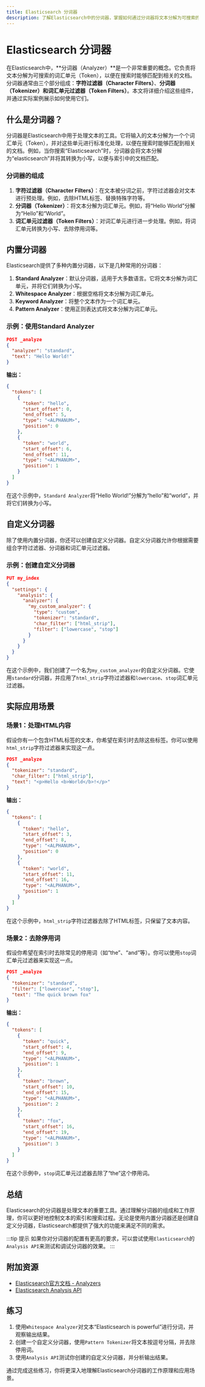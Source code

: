 ```yaml
---
title: Elasticsearch 分词器
description: 了解Elasticsearch中的分词器，掌握如何通过分词器将文本分解为可搜索的词汇单元，并应用于实际场景。
---
```


# Elasticsearch 分词器

在Elasticsearch中，**分词器（Analyzer）**是一个非常重要的概念。它负责将文本分解为可搜索的词汇单元（Token），以便在搜索时能够匹配到相关的文档。分词器通常由三个部分组成：**字符过滤器（Character Filters）**、**分词器（Tokenizer）**和**词汇单元过滤器（Token Filters）**。本文将详细介绍这些组件，并通过实际案例展示如何使用它们。

## 什么是分词器？

分词器是Elasticsearch中用于处理文本的工具。它将输入的文本分解为一个个词汇单元（Token），并对这些单元进行标准化处理，以便在搜索时能够匹配到相关的文档。例如，当你搜索“Elasticsearch”时，分词器会将文本分解为“elasticsearch”并将其转换为小写，以便与索引中的文档匹配。

### 分词器的组成

1. **字符过滤器（Character Filters）**：在文本被分词之前，字符过滤器会对文本进行预处理。例如，去除HTML标签、替换特殊字符等。
2. **分词器（Tokenizer）**：将文本分解为词汇单元。例如，将“Hello World”分解为“Hello”和“World”。
3. **词汇单元过滤器（Token Filters）**：对词汇单元进行进一步处理。例如，将词汇单元转换为小写、去除停用词等。

## 内置分词器

Elasticsearch提供了多种内置分词器，以下是几种常用的分词器：

1. **Standard Analyzer**：默认分词器，适用于大多数语言。它将文本分解为词汇单元，并将它们转换为小写。
2. **Whitespace Analyzer**：根据空格将文本分解为词汇单元。
3. **Keyword Analyzer**：将整个文本作为一个词汇单元。
4. **Pattern Analyzer**：使用正则表达式将文本分解为词汇单元。

### 示例：使用Standard Analyzer

```json
POST _analyze
{
  "analyzer": "standard",
  "text": "Hello World!"
}
```

**输出：**

```json
{
  "tokens": [
    {
      "token": "hello",
      "start_offset": 0,
      "end_offset": 5,
      "type": "<ALPHANUM>",
      "position": 0
    },
    {
      "token": "world",
      "start_offset": 6,
      "end_offset": 11,
      "type": "<ALPHANUM>",
      "position": 1
    }
  ]
}
```

在这个示例中，`Standard Analyzer`将“Hello World!”分解为“hello”和“world”，并将它们转换为小写。

## 自定义分词器

除了使用内置分词器，你还可以创建自定义分词器。自定义分词器允许你根据需要组合字符过滤器、分词器和词汇单元过滤器。

### 示例：创建自定义分词器

```json
PUT my_index
{
  "settings": {
    "analysis": {
      "analyzer": {
        "my_custom_analyzer": {
          "type": "custom",
          "tokenizer": "standard",
          "char_filter": ["html_strip"],
          "filter": ["lowercase", "stop"]
        }
      }
    }
  }
}
```

在这个示例中，我们创建了一个名为`my_custom_analyzer`的自定义分词器。它使用`standard`分词器，并应用了`html_strip`字符过滤器和`lowercase`、`stop`词汇单元过滤器。

## 实际应用场景

### 场景1：处理HTML内容

假设你有一个包含HTML标签的文本，你希望在索引时去除这些标签。你可以使用`html_strip`字符过滤器来实现这一点。

```json
POST _analyze
{
  "tokenizer": "standard",
  "char_filter": ["html_strip"],
  "text": "<p>Hello <b>World</b>!</p>"
}
```

**输出：**

```json
{
  "tokens": [
    {
      "token": "hello",
      "start_offset": 3,
      "end_offset": 8,
      "type": "<ALPHANUM>",
      "position": 0
    },
    {
      "token": "world",
      "start_offset": 11,
      "end_offset": 16,
      "type": "<ALPHANUM>",
      "position": 1
    }
  ]
}
```

在这个示例中，`html_strip`字符过滤器去除了HTML标签，只保留了文本内容。

### 场景2：去除停用词

假设你希望在索引时去除常见的停用词（如“the”、“and”等）。你可以使用`stop`词汇单元过滤器来实现这一点。

```json
POST _analyze
{
  "tokenizer": "standard",
  "filter": ["lowercase", "stop"],
  "text": "The quick brown fox"
}
```

**输出：**

```json
{
  "tokens": [
    {
      "token": "quick",
      "start_offset": 4,
      "end_offset": 9,
      "type": "<ALPHANUM>",
      "position": 1
    },
    {
      "token": "brown",
      "start_offset": 10,
      "end_offset": 15,
      "type": "<ALPHANUM>",
      "position": 2
    },
    {
      "token": "fox",
      "start_offset": 16,
      "end_offset": 19,
      "type": "<ALPHANUM>",
      "position": 3
    }
  ]
}
```

在这个示例中，`stop`词汇单元过滤器去除了“the”这个停用词。

## 总结

Elasticsearch的分词器是处理文本的重要工具。通过理解分词器的组成和工作原理，你可以更好地控制文本的索引和搜索过程。无论是使用内置分词器还是创建自定义分词器，Elasticsearch都提供了强大的功能来满足不同的需求。

:::tip 提示
如果你对分词器的配置有更高的要求，可以尝试使用`Elasticsearch`的`Analysis API`来测试和调试分词器的效果。
:::

## 附加资源

- [Elasticsearch官方文档 - Analyzers](https://www.elastic.co/guide/en/elasticsearch/reference/current/analysis-analyzers.html)
- [Elasticsearch Analysis API](https://www.elastic.co/guide/en/elasticsearch/reference/current/indices-analyze.html)

## 练习

1. 使用`Whitespace Analyzer`对文本“Elasticsearch is powerful”进行分词，并观察输出结果。
2. 创建一个自定义分词器，使用`Pattern Tokenizer`将文本按逗号分隔，并去除停用词。
3. 使用`Analysis API`测试你创建的自定义分词器，并分析输出结果。

通过完成这些练习，你将更深入地理解Elasticsearch分词器的工作原理和应用场景。